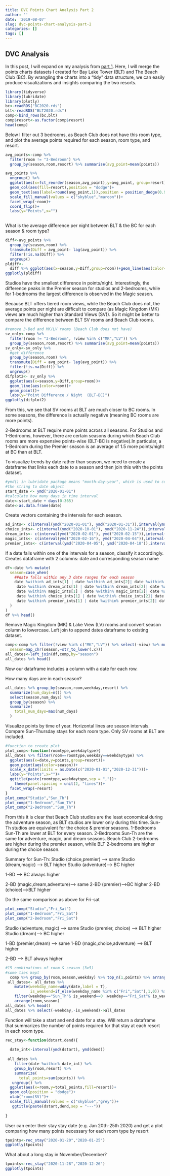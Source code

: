 ```yaml
---
title: DVC Points Chart Analysis Part 2
author: ''
date: '2019-08-07'
slug: dvc-points-chart-analysis-part-2
categories: []
tags: []
---
```

## DVC Analysis

In this post, I will expand on my analysis from [part 1](https://mikaylaedwards.netlify.com/post/dvc-points-chart-analysis-part-1/). Here, I will merge the points charts datasets I created for Bay Lake Tower (BLT) and The Beach Club (BC). By wrangling the charts into a "tidy" data structure, we can easily produce visualizations and insights comparing the two resorts. 

```r
library(tidyverse)
library(lubridate)
library(plotly)
bc<-readRDS("BC2020.rds")
blt<-readRDS("BLT2020.rds")
comp<-bind_rows(bc,blt)
comp$resort<-as.factor(comp$resort)
head(comp)
```


Below I filter out 3 bedrooms, as Beach Club does not have this room type, and plot the average points required for each season, room type, and resort.
```r
avg_points<-comp %>%
  filter(room != "3-Bedroom") %>%
  group_by(season,room,resort) %>% summarise(avg_point=mean(points))

avg_points %>%
  ungroup() %>% 
  ggplot(aes(x=fct_reorder(season,avg_point),y=avg_point, group=resort))+
  geom_col(aes(fill=resort),position = "dodge")+
  geom_text(aes(label=round(avg_point,1)),position = position_dodge(0.9),vjust = 0)+
  scale_fill_manual(values = c("skyblue","maroon"))+
  facet_wrap(~room)+
  coord_flip()+
  labs(y="Points",x="")
  
```
What is the average difference per night between BLT & the BC for each season & room type?

```r
diff<-avg_points %>%
  group_by(season,room) %>%
  transmute(Diff = avg_point- lag(avg_point)) %>% 
  filter(!is.na(Diff)) %>%
  ungroup()
pldiff<-
  diff %>% ggplot(aes(x=season,y=Diff,group=room))+geom_line(aes(color=room))+geom_point()+labs(y="Avg Point Difference / Night   (BLT-BC)")
ggplotly(pldiff)
```
Studios have the smallest difference in points/night. Interestingly, the difference peaks in the Premier season for studios and 2-bedrooms, while for 1-bedrooms the largest difference is observed in the Magic season.

Because BLT offers tiered room views, while the Beach Club does not, the average points per night are difficult to compare (as Magic Kingdom (MK) views are much higher than Standard Views (SV)). So it might be better to compare the difference between BLT SV rooms and Beach Club rooms.

```r
#remove 3-Bed and MK/LV rooms (Beach Club does not have)
sv_only<-comp %>%
  filter(room != "3-Bedroom", !view %in% c("MK","LV")) %>%
  group_by(season,room,resort) %>% summarise(avg_point=mean(points))
sv_only<-sv_only %>% 
  #get difference
  group_by(season,room) %>%
  transmute(Diff = avg_point- lag(avg_point)) %>% 
  filter(!is.na(Diff)) %>% 
  ungroup()
difplot2<- sv_only %>% 
  ggplot(aes(x=season,y=Diff,group=room))+
  geom_line(aes(color=room))+
  geom_point()+
  labs(y="Point Difference / Night  (BLT-BC)")
ggplotly(difplot2)
```
From this, we see that SV rooms at BLT are much closer to BC rooms. In some seasons, the difference is actually negative (meaning BC rooms are more points). 

2-Bedrooms at BLT require more points across all seasons. For Studios and 1-Bedrooms, however, there are certain seasons during which Beach Club rooms are more expensive points-wise (BLT-BC is negative).In particular, a 1-Bedroom during the Premier season is an average of 1.5 more points/night at BC than at BLT.


To visualize trends by date rather than season, we need to create a dataframe that links each date to a season and then join this with the points dataset.
```r
#ymd() in lubridate package means "month-day-year", which is used to convert
#the string to date object
start_date <- ymd("2020-01-01")
#calculate how many days in time interval
date<-start_date + days(0:365)
date<-as.data.frame(date)

```

Create vectors containing the intervals for each season.
```r
ad_ints<- c(interval(ymd("2020-01-01"), ymd("2020-01-31")),interval(ymd("2020-09-01"), ymd("2020-09-30")),interval(ymd("2020-12-01"), ymd("2020-12-14")))
choice_ints<- c(interval(ymd("2020-10-01"), ymd("2020-11-24")),interval(ymd("2020-11-28"), ymd("2020-11-30")),interval(ymd("2020-12-15"), ymd("2020-12-23")))
dream_ints<- c(interval(ymd("2020-02-01"), ymd("2020-02-15")),interval(ymd("2020-05-01"), ymd("2020-06-10")),interval(ymd("2020-08-16"), ymd("2020-08-31")))
magic_ints<- c(interval(ymd("2020-02-16"), ymd("2020-04-04")),interval(ymd("2020-04-19"), ymd("2020-04-30")),interval(ymd("2020-06-11"), ymd("2020-08-15")),interval(ymd("2020-11-25"), ymd("2020-11-27")))
premier_ints<- c(interval(ymd("2020-04-05"), ymd("2020-04-18")),interval(ymd("2020-12-24"), ymd("2020-12-31")))
```

If a date falls within one of the intervals for a season, classify it accordingly. Creates dataframe with 2 columns: date and corresponding season name
```r
df<-date %>% mutate(
  season=case_when(
    ##date falls within any 3 date ranges for each season
    date %within% ad_ints[1] | date %within% ad_ints[2]| date %within% ad_ints[3]~ "adventure",
     date %within% dream_ints[1] | date %within% dream_ints[2]| date %within% dream_ints[3]~ "dream",
     date %within% magic_ints[1] | date %within% magic_ints[2]| date %within% magic_ints[3]| date %within% magic_ints[4]~ "magic",
     date %within% choice_ints[1] | date %within% choice_ints[2]| date %within% choice_ints[3]~ "choice",
     date %within% premier_ints[1] | date %within% premier_ints[2]| date %within% premier_ints[3]~ "premier",
  )
)
df %>% head()
```


Remove Magic Kingdom (MK) & Lake View (LV) rooms and convert season column to lowercase. Left join to append dates dataframe to existing dataset. 
```r
comp<-comp %>% filter(!view %in% c("MK","LV")) %>% select(-view) %>% mutate(
  season=map_chr(season,~str_to_lower(.x)))
all_dates<-left_join(df,comp,by="season")
all_dates %>% head()
```
Now our dataframe includes a column with a date for each row. 

How many days are in each season?
```r
all_dates %>% group_by(season,room,weekday,resort) %>% 
  summarize(num_days=n()) %>% 
  select(season,num_days) %>% 
  group_by(season) %>% 
  summarize(
    total_num_days=max(num_days)
  ) 
```
Visualize points by time of year. Horizontal lines are season intervals. Compare Sun-Thursday stays for each room type. Only SV rooms at BLT are included. 
```r
#function to create plot
plot_comp<-function(roomtype,weekdaytype){
all_dates %>% filter(room==roomtype,weekday==weekdaytype) %>% 
  ggplot(aes(x=date,y=points,group=resort))+
  geom_point(aes(color=season))+
  scale_x_date(limits = as.Date(c("2020-01-01","2020-12-31")))+
  labs(y="Points",x="")+
  ggtitle(paste(roomtype,weekdaytype,sep = ","))+
    theme(panel.spacing = unit(2, "lines"))+
  facet_wrap(~resort)
}
plot_comp("Studio","Sun_Th")
plot_comp("1-Bedroom","Sun_Th")
plot_comp("2-Bedroom","Sun_Th")
```
From this it is clear that Beach Club studios are the least economical during the adventure season, as BLT studios are lower only during this time. Sun-Th studios are equivalent for the choice & premier seasons. 
1-Bedrooms Sun-Th are lower at BLT for every season. 
2-Bedrooms Sun-Th are the same for adventure, magic, and dream seasons. Beach Club 2-bedrooms are higher during the premier season, while BLT 2-bedrooms are higher during the choice season.

Summary for Sun-Th:
Studio (choice,premier)  --> same
Studio (dream,magic) --> BLT higher
Studio (adventure)--> BC higher

1-BD --> BC always higher

2-BD (magic,dream,adventure)--> same
2-BD (premier)-->BC higher
2-BD (choice)-->BLT higher

Do the same comparison as above for Fri-sat
```r
plot_comp("Studio","Fri_Sat")
plot_comp("1-Bedroom","Fri_Sat")
plot_comp("2-Bedroom","Fri_Sat")
```
Studio (adventure, magic)  --> same
Studio (premier, choice) --> BLT higher
Studio (dream)--> BC higher

1-BD (premier,dream)  --> same
1-BD (magic,choice,adventure)  --> BLT higher

2-BD --> BLT always higher

```r
#15 combinations of room & season (3x5)
#some ties kept
  comp %>% group_by(room,season,weekday) %>% top_n(1,points) %>% arrange(room,season,weekday)
 all_dates<- all_dates %>%
    mutate(weekday_name=wday(date,label = T),
           is_weekend=if_else(weekday_name %in% c("Fri","Sat"),1,0)) %>%
    filter(weekday=="Sun_Th"& is_weekend==0 |weekday=="Fri_Sat"& is_weekend==1 ) %>% 
    arrange(room,season)
all_dates %>% head()
all_dates %>% select(-weekday,-is_weekend)->all_dates
```

Function will take a start and end date for a stay. Will return a dataframe that summarizes the number of points required for that stay at each resort in each room type. 
```r
rec_stay<-function(dstart,dend){
  
  date_int<-interval(ymd(dstart), ymd(dend))
  
 all_dates %>%
    filter(date %within% date_int) %>% 
    group_by(room,resort) %>% 
    summarize(
      total_points=sum(points)) %>%
   ungroup() %>% 
  ggplot(aes(x=room,y=total_points,fill=resort))+
  geom_col(position = "dodge")+
  xlab("room(SV)")+
  scale_fill_manual(values = c("skyblue","grey"))+
   ggtitle(paste(dstart,dend,sep = "---"))
 
}
```

User can enter their stay stay date (e.g. Jan 20th-25th 2020) and get a plot comparing how many points necessary for each room type by resort
```r
tpoints<-rec_stay("2020-01-20","2020-01-25")
ggplotly(tpoints)
```

What about a long stay in November/December?
```r
tpoints<-rec_stay("2020-11-28","2020-12-26")
ggplotly(tpoints)
```

